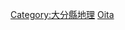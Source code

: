 {{日本行政區劃分類導航|河川}}
{{Commonscat|Rivers of Oita prefecture}}

[[Category:大分縣地理|Category:大分縣地理]]
[[Category:日本各都道府縣河流|Oita]]